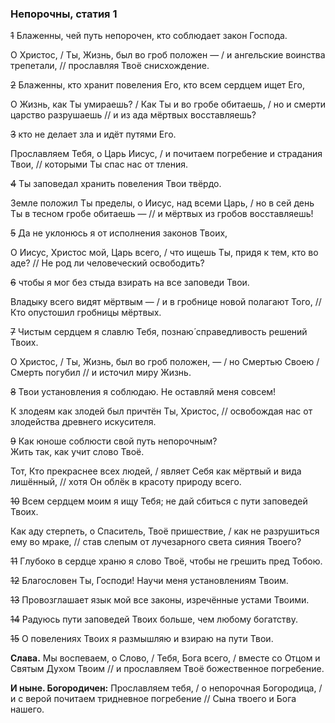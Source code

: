 ### Непорочны, статия 1

~~1~~ Блаженны, чей путь непорочен, кто соблюдает закон Господа.

О Христос, / Ты, Жизнь, был во гроб положен — / и ангельские воинства трепетали, // прославляя Твоё снисхождение.

~~2~~ Блаженны, кто хранит повеления Его, кто всем сердцем ищет Его,

О Жизнь, как Ты умираешь? / Как Ты и во гробе обитаешь, / но и смерти царство разрушаешь // и из ада мёртвых восставляешь?

~~3~~ кто не делает зла и идёт путями Его.

Прославляем Тебя, о Царь Иисус, / и почитаем погребение и страдания Твои, // которыми Ты спас нас от тления.

~~4~~ Ты заповедал хранить повеления Твои твёрдо.

Земле положил Ты пределы, о Иисус, над всеми Царь, / но в сей день Ты в тесном гробе обитаешь — // и мёртвых из гробов восставляешь!

~~5~~ Да не уклонюсь я от исполнения законов Твоих,

О Иисус, Христос мой, Царь всего, / что ищешь Ты, придя к тем, кто во аде? // Не род ли человеческий освободить?

~~6~~ чтобы я мог без стыда взирать на все заповеди Твои.

Владыку всего видят мёртвым — / и в гробнице новой полагают Того, // Кто опустошил гробницы мёртвых.

~~7~~ Чистым сердцем я славлю Тебя, познаю́ справедливость решений Твоих.

О Христос, / Ты, Жизнь, был во гроб положен, — / но Смертью Своею / Смерть погубил // и источил миру Жизнь.

~~8~~ Твои установления я соблюдаю. Не оставляй меня совсем!

К злодеям как злодей был причтён Ты, Христос, // освобождая нас от злодейства древнего искусителя.

~~9~~ Как юноше соблюсти свой путь непорочным?  
Жить так, как учит слово Твоё.

Тот, Кто прекраснее всех людей, / являет Себя как мёртвый и вида лишённый, // хотя Он облёк в красоту природу всего.

~~10~~ Всем сердцем моим я ищу Тебя; не дай сбиться с пути заповедей Твоих.

Как аду стерпеть, о Спаситель, Твоё пришествие, / как не разрушиться ему во мраке, // став слепым от лучезарного света сияния Твоего?

~~11~~ Глубоко в сердце храню я слово Твоё, чтобы не грешить пред Тобою.

~~12~~ Благословен Ты, Господи! Научи меня установлениям Твоим.

~~13~~ Провозглашает язык мой все законы, изречённые устами Твоими.

~~14~~ Радуюсь пути заповедей Твоих больше, чем любому богатству.

~~15~~ О повелениях Твоих я размышляю и взираю на пути Твои.

**Слава.** Мы воспеваем, о Слово, / Тебя, Бога всего, / вместе со Отцом и Святым Духом Твоим // и прославляем Твоё божественное погребение.

**И ныне. Богородичен:** Прославляем тебя, / о непорочная Богородица, / и с верой почитаем тридневное погребение // Сына твоего и Бога нашего.
